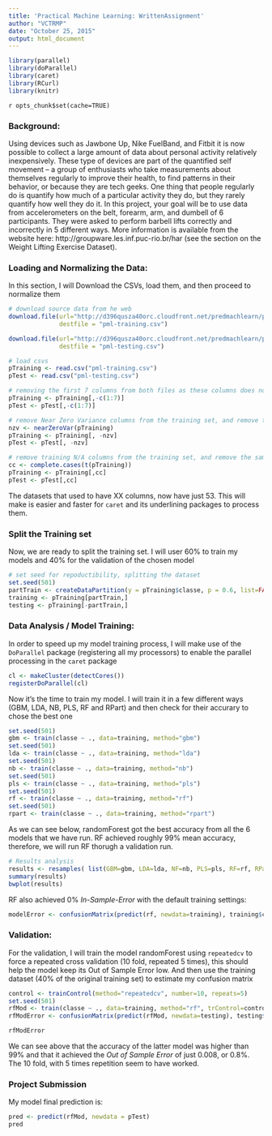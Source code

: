 ```yaml
---
title: 'Practical Machine Learning: WrittenAssignment'
author: "VCTRMP"
date: "October 25, 2015"
output: html_document
---
```



```r
library(parallel)
library(doParallel)
library(caret)
library(RCurl)
library(knitr)
```
`r opts_chunk$set(cache=TRUE)`

### Background:

Using devices such as Jawbone Up, Nike FuelBand, and Fitbit it is now possible to collect a large amount of data about personal activity relatively inexpensively. These type of devices are part of the quantified self movement – a group of enthusiasts who take measurements about themselves regularly to improve their health, to find patterns in their behavior, or because they are tech geeks. One thing that people regularly do is quantify how much of a particular activity they do, but they rarely quantify how well they do it. In this project, your goal will be to use data from accelerometers on the belt, forearm, arm, and dumbell of 6 participants. They were asked to perform barbell lifts correctly and incorrectly in 5 different ways. More information is available from the website here: http://groupware.les.inf.puc-rio.br/har (see the section on the Weight Lifting Exercise Dataset).

### Loading and Normalizing the Data:

In this section, I will Download the CSVs, load them, and then proceed to normalize them

```r
# download source data from he web
download.file(url="http://d396qusza40orc.cloudfront.net/predmachlearn/pml-training.csv", 
              destfile = "pml-training.csv")

download.file(url="http://d396qusza40orc.cloudfront.net/predmachlearn/pml-testing.csv", 
              destfile = "pml-testing.csv")

# load csvs
pTraining <- read.csv("pml-training.csv")
pTest <- read.csv("pml-testing.csv")

# removing the first 7 columns from both files as these columns does not seem to help training my models
pTraining <- pTraining[,-c(1:7)]
pTest <- pTest[,-c(1:7)]

# remove Near Zero Variance columns from the training set, and remove the same from the test set
nzv <- nearZeroVar(pTraining)
pTraining <- pTraining[, -nzv]
pTest <- pTest[, -nzv]

# remove training N/A columns from the training set, and remove the same from the test set
cc <- complete.cases(t(pTraining))
pTraining <- pTraining[,cc]
pTest <- pTest[,cc]
```

The datasets that used to have XX columns, now have just 53. This will make is easier and faster for `caret`  and its underlining packages to process them.

### Split the Training set

Now, we are ready to split the training set. I will user 60% to train my models and 40% for the validation of the chosen model

```r
# set seed for repoductibility, splitting the dataset
set.seed(501)
partTrain <- createDataPartition(y = pTraining$classe, p = 0.6, list=FALSE)
training <- pTraining[partTrain,]
testing <- pTraining[-partTrain,]
```

### Data Analysis / Model Training:

In order to speed up my model training process, I will make use of the `DoParallel` package (registering all my processors) to enable the parallel processing in the `caret` package
```r
cl <- makeCluster(detectCores())
registerDoParallel(cl)
```

Now it's the time to train my model. I will train it in a few different ways (GBM, LDA, NB, PLS, RF and RPart) and then check for their accurary to chose the best one
```r
set.seed(501)
gbm <- train(classe ~ ., data=training, method="gbm")
set.seed(501)
lda <- train(classe ~ ., data=training, method="lda")
set.seed(501)
nb <- train(classe ~ ., data=training, method="nb")
set.seed(501)
pls <- train(classe ~ ., data=training, method="pls")
set.seed(501)
rf <- train(classe ~ ., data=training, method="rf")
set.seed(501)
rpart <- train(classe ~ ., data=training, method="rpart")
```

As we can see below, randomForest got the best accuracy from all the 6 models that we have run. RF achieved roughly 99% mean accuracy, therefore, we will run RF thorugh a validation run.

```r
# Results analysis
results <- resamples( list(GBM=gbm, LDA=lda, NF=nb, PLS=pls, RF=rf, RPart=rpart))
summary(results)
bwplot(results)
```

RF also achieved 0% *In-Sample-Error* with the default training settings:
```r
modelError <- confusionMatrix(predict(rf, newdata=training), training$classe)
```

### Validation:

For the validation, I will train the model randomForest using `repeatedcv` to force a repeated cross validation (10 fold, repeated 5 times), this should help the model keep its Out of Sample Error low. And then use the training dataset (40% of the original training set) to estimate my confusion matrix

```r
control <- trainControl(method="repeatedcv", number=10, repeats=5)
set.seed(501)
rfMod <- train(classe ~ ., data=training, method="rf", trControl=control)
rfModError <- confusionMatrix(predict(rfMod, newdata=testing), testing$classe)
```

```r
rfModError
```

We can see above that the accuracy of the latter model was higher than 99% and that it achieved the *Out of Sample Error* of just 0.008, or 0.8%. The 10 fold, with 5 times repetition seem to have worked. 

### Project Submission

My model final prediction is:

```r
pred <- predict(rfMod, newdata = pTest)
pred
```